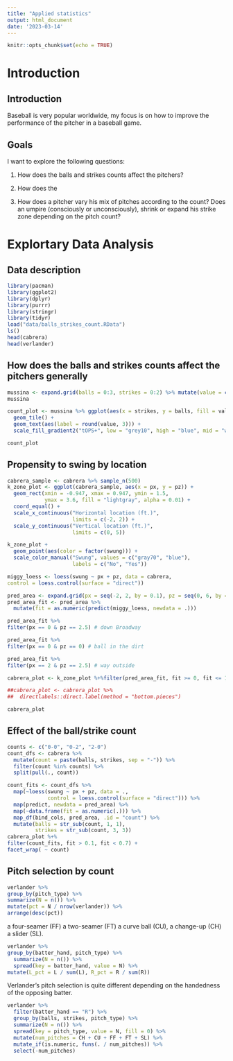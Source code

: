 ```yaml
---
title: "Applied statistics"
output: html_document
date: '2023-03-14'
---
```


```r
knitr::opts_chunk$set(echo = TRUE)
```

# Introduction
## Introduction
Baseball is very popular worldwide, my focus is on how to improve the performance of the pitcher in a baseball game.

## Goals
I want to explore the following questions:

1. How does the balls and strikes counts affect the pitchers?

2. How does the 

3. How does a pitcher vary his mix of pitches according to the count? Does an umpire (consciously or unconsciously), shrink or expand his strike zone depending on the pitch count?


# Explortary Data Analysis
## Data description
```r
library(pacman)
library(ggplot2)
library(dplyr)
library(purrr)
library(stringr)
library(tidyr)
load("data/balls_strikes_count.RData")
ls()
head(cabrera)
head(verlander)
```

## How does the balls and strikes counts affect the pitchers generally
```r
mussina <- expand.grid(balls = 0:3, strikes = 0:2) %>% mutate(value = c(100, 118, 157, 207, 72, 82, 114, 171, 30, 38, 64, 122))
mussina

count_plot <- mussina %>% ggplot(aes(x = strikes, y = balls, fill = value)) + 
  geom_tile() +
  geom_text(aes(label = round(value, 3))) +
  scale_fill_gradient2("tOPS+", low = "grey10", high = "blue", mid = "white", midpoint = 100)

count_plot
```

## Propensity to swing by location
```r
cabrera_sample <- cabrera %>% sample_n(500)
k_zone_plot <- ggplot(cabrera_sample, aes(x = px, y = pz)) +
  geom_rect(xmin = -0.947, xmax = 0.947, ymin = 1.5,
            ymax = 3.6, fill = "lightgray", alpha = 0.01) +
  coord_equal() +
  scale_x_continuous("Horizontal location (ft.)",
                     limits = c(-2, 2)) +
  scale_y_continuous("Vertical location (ft.)",
                     limits = c(0, 5))

k_zone_plot +
  geom_point(aes(color = factor(swung))) +
  scale_color_manual("Swung", values = c("gray70", "blue"),
                     labels = c("No", "Yes"))
```

```r
miggy_loess <- loess(swung ~ px + pz, data = cabrera,
control = loess.control(surface = "direct"))

pred_area <- expand.grid(px = seq(-2, 2, by = 0.1), pz = seq(0, 6, by = 0.1))
pred_area_fit <- pred_area %>%
  mutate(fit = as.numeric(predict(miggy_loess, newdata = .)))

pred_area_fit %>%
filter(px == 0 & pz == 2.5) # down Broadway

pred_area_fit %>%
filter(px == 0 & pz == 0) # ball in the dirt

pred_area_fit %>%
filter(px == 2 & pz == 2.5) # way outside

cabrera_plot <- k_zone_plot %+%filter(pred_area_fit, fit >= 0, fit <= 1) +stat_contour(aes(z = fit, color = after_stat(level)),binwidth = 0.2) +scale_color_gradient(low = "white", high = "blue")

##cabrera_plot <- cabrera_plot %>%
##  directlabels::direct.label(method = "bottom.pieces")

cabrera_plot
```
## Effect of the ball/strike count
```r
counts <- c("0-0", "0-2", "2-0")
count_dfs <- cabrera %>%
  mutate(count = paste(balls, strikes, sep = "-")) %>%
  filter(count %in% counts) %>%
  split(pull(., count))

count_fits <- count_dfs %>%
  map(~loess(swung ~ px + pz, data = .,
             control = loess.control(surface = "direct"))) %>%
  map(predict, newdata = pred_area) %>%
  map(~data.frame(fit = as.numeric(.))) %>%
  map_df(bind_cols, pred_area, .id = "count") %>%
  mutate(balls = str_sub(count, 1, 1),
         strikes = str_sub(count, 3, 3))
cabrera_plot %+%
filter(count_fits, fit > 0.1, fit < 0.7) +
facet_wrap( ~ count)

```
## Pitch selection by count

```r
verlander %>%
group_by(pitch_type) %>%
summarize(N = n()) %>%
mutate(pct = N / nrow(verlander)) %>%
arrange(desc(pct))

```
a four-seamer (FF)
a two-seamer (FT)
a curve ball (CU),
a change-up (CH)
a slider (SL).

```r
verlander %>%
group_by(batter_hand, pitch_type) %>%
  summarize(N = n()) %>%
  spread(key = batter_hand, value = N) %>%
mutate(L_pct = L / sum(L), R_pct = R / sum(R))
```
Verlander’s pitch selection is quite different depending on the handedness of the opposing batter.

```r
verlander %>%
  filter(batter_hand == "R") %>%
  group_by(balls, strikes, pitch_type) %>%
  summarize(N = n()) %>%
  spread(key = pitch_type, value = N, fill = 0) %>%
  mutate(num_pitches = CH + CU + FF + FT + SL) %>%
  mutate_if(is.numeric, funs(. / num_pitches)) %>%
  select(-num_pitches)
```

